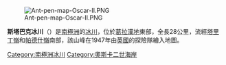 [[Image:Ant-pen-map-Oscar-II.PNG|thumb]]

{{coord|65|38|S|62|9|W|display=title}}

'''斯塔巴克冰川'''（{{lang-en|Starbuck Glacier}}）是[[南極洲|南極洲]]的[[冰川|冰川]]，位於[[葛拉漢地|葛拉漢地]]東部，全長28公里，流經[[塔里丁嶺|塔里丁嶺]]和[[帕德什嶺|帕德什嶺]]南部，該山峰在1947年由[[英國|英國]]的探險隊繪入地圖。

{{DEFAULTSORT:Starbuck Glacier}}
[[Category:南極洲冰川|Category:南極洲冰川]]
[[Category:奧斯卡二世海岸|Category:奧斯卡二世海岸]]


{{OscarIICoast-geo-stub}}